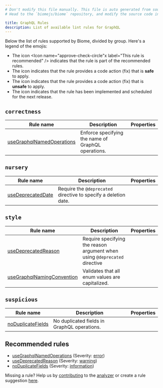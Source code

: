 ```yaml
---
# Don't modify this file manually. This file is auto generated from source, and you will lose your changes next time the website is built.
# Head to the `biomejs/biome` repository, and modify the source code in there.

title: GraphQL Rules
description: List of available lint rules for GraphQL
---
```




Below the list of rules supported by Biome, divided by group. Here's a legend of the emojis:
- The icon <span class='inline-icon' title="This rule is recommended"><Icon name="approve-check-circle"x label="This rule is recommended" /></span> indicates that the rule is part of the recommended rules.
- The icon <span class='inline-icon' title="This rule has a safe fix"><Icon name="seti:config" label="The rule has a safe fix" /></span> indicates that the rule provides a code action (fix) that is **safe** to apply.
- The icon <span class='inline-icon' title="This rule has an unsafe fix"><Icon name="warning" label="The rule has an unsafe fix" /></span> indicates that the rule provides a code action (fix) that is **unsafe** to apply.
- The icon <span class='inline-icon' title="This rule is not released yet"><Icon name="moon" label="This rule is not released yet" /></span> indicates that the rule has been implemented and scheduled for the next release.

## `correctness`

| Rule name | Description | Properties |
| --- | --- | --- |
| [useGraphqlNamedOperations](/linter/rules/use-graphql-named-operations) | Enforce specifying the name of GraphQL operations. | <span class='inline-icon' title="This rule is recommended" ><Icon name="approve-check-circle" size="1.2rem" label="This rule is recommended" /></span><span class='inline-icon' title="The rule has an unsafe fix" ><Icon name="warning" label="The rule has an unsafe fix" size="1.2rem" /></span> |

## `nursery`

| Rule name | Description | Properties |
| --- | --- | --- |
| [useDeprecatedDate](/linter/rules/use-deprecated-date) | Require the `@deprecated` directive to specify a deletion date. | <span class='inline-icon' title="This rule is not released yet"><Icon name="moon" label="This rule is not released yet" size="1.2rem" /></span> |

## `style`

| Rule name | Description | Properties |
| --- | --- | --- |
| [useDeprecatedReason](/linter/rules/use-deprecated-reason) | Require specifying the reason argument when using `@deprecated` directive | <span class='inline-icon' title="This rule is recommended" ><Icon name="approve-check-circle" size="1.2rem" label="This rule is recommended" /></span> |
| [useGraphqlNamingConvention](/linter/rules/use-graphql-naming-convention) | Validates that all enum values are capitalized. |  |

## `suspicious`

| Rule name | Description | Properties |
| --- | --- | --- |
| [noDuplicateFields](/linter/rules/no-duplicate-fields) | No duplicated fields in GraphQL operations. | <span class='inline-icon' title="This rule is recommended" ><Icon name="approve-check-circle" size="1.2rem" label="This rule is recommended" /></span> |
## Recommended rules 
- [useGraphqlNamedOperations](/linter/rules/use-graphql-named-operations) (Severity: [error](/reference/diagnostics#error))
- [useDeprecatedReason](/linter/rules/use-deprecated-reason) (Severity: [warning](/reference/diagnostics#warning))
- [noDuplicateFields](/linter/rules/no-duplicate-fields) (Severity: [information](/reference/diagnostics#information))

Missing a rule? Help us by [contributing](https://github.com/biomejs/biome/blob/main/CONTRIBUTING.md) to the [analyzer](https://github.com/biomejs/biome/blob/main/crates/biome_analyze/CONTRIBUTING.md) or create a rule suggestion [here](https://github.com/biomejs/biome/discussions/categories/rule-suggestion).

